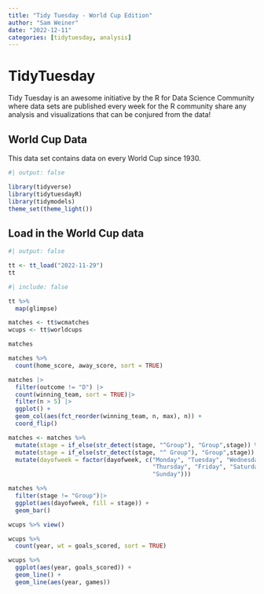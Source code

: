```yaml
---
title: "Tidy Tuesday - World Cup Edition"
author: "Sam Weiner"
date: "2022-12-11"
categories: [tidytuesday, analysis]
---
```


# TidyTuesday

Tidy Tuesday is an awesome initiative by the R for Data Science Community where data sets are published every week for the R community share any analysis and visualizations that can be conjured from the data!

## World Cup Data

This data set contains data on every World Cup since 1930.

```r
#| output: false

library(tidyverse)
library(tidytuesdayR)
library(tidymodels)
theme_set(theme_light())
```

## Load in the World Cup data

```r
#| output: false

tt <- tt_load("2022-11-29")
tt
```



```r
#| include: false

tt %>% 
  map(glimpse)

```



```r
matches <- tt$wcmatches
wcups <- tt$worldcups

matches

matches %>% 
  count(home_score, away_score, sort = TRUE)
```

```r
matches |> 
  filter(outcome != "D") |>
  count(winning_team, sort = TRUE)|>
  filter(n > 5) |> 
  ggplot() +
  geom_col(aes(fct_reorder(winning_team, n, max), n)) + 
  coord_flip()
```

```r
matches <- matches %>% 
  mutate(stage = if_else(str_detect(stage, "^Group"), "Group",stage)) %>% 
  mutate(stage = if_else(str_detect(stage, "^ Group"), "Group",stage)) %>% 
  mutate(dayofweek = factor(dayofweek, c("Monday", "Tuesday", "Wednesday",
                                         "Thursday", "Friday", "Saturday", 
                                         "Sunday")))

```

```r
matches %>%
  filter(stage != "Group")|>
  ggplot(aes(dayofweek, fill = stage)) + 
  geom_bar()
```

```r
wcups %>% view()

wcups %>% 
  count(year, wt = goals_scored, sort = TRUE)

wcups %>% 
  ggplot(aes(year, goals_scored)) +
  geom_line() +
  geom_line(aes(year, games))


```
